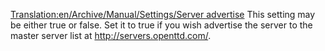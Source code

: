 [[Translation:en/Archive/Manual/Settings/Server advertise]]
This setting may be either true or false. Set it to true if you wish advertise the server to the master server list at http://servers.openttd.com/.